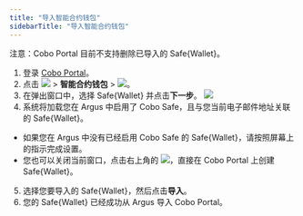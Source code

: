```yaml
---
title: "导入智能合约钱包"
sidebarTitle: "导入智能合约钱包"
---
```


注意：Cobo Portal 目前不支持删除已导入的 Safe&#123;Wallet&#125;。

1. 登录 [Cobo Portal](https://portal.cobo.com/login)。
2. 点击 <img src="/cn/images/smart-contract-wallet/button_wallet.svg" className="icon"></img> > **智能合约钱包** > <img src="/cn/images/smart-contract-wallet/button_import.svg" className="icon"></img>。
3. 在弹出窗口中，选择 Safe&#123;Wallet&#125; 并点击**下一步**。
<img src="/cn/images/smart-contract-wallet/2.png" className="screenshot_modal"></img>
4. 系统将加载您在 Argus 中启用了 Cobo Safe，且与您当前电子邮件地址关联的 Safe&#123;Wallet&#125;。
- 如果您在 Argus 中没有已经启用 Cobo Safe 的 Safe&#123;Wallet&#125;，请按照屏幕上的指示完成设置。
- 您也可以关闭当前窗口，点击右上角的 <img src="/cn/images/smart-contract-wallet/button_create.svg" className="icon"></img>，直接在 Cobo Portal 上创建 Safe&#123;Wallet&#125;。
5. 选择您要导入的 Safe&#123;Wallet&#125;，然后点击**导入**。
6. 您的 Safe&#123;Wallet&#125; 已经成功从 Argus 导入 Cobo Portal。